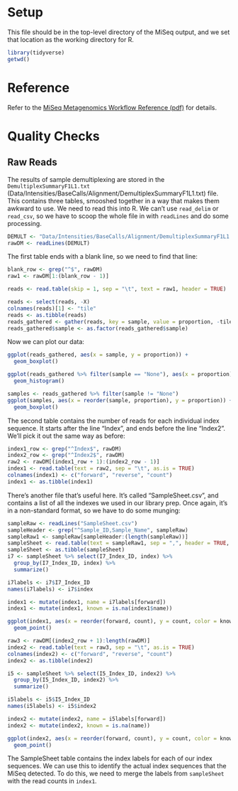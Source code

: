 # Setup

This file should be in the top-level directory of the MiSeq output, and we set
that location as the working directory for R.

```r
library(tidyverse)
getwd()
```

# Reference
Refer to the [MiSeq Metagenomics Workflow Reference
(pdf)](https://support.illumina.com/content/dam/illumina-support/documents/documentation/software_documentation/miseqreporter/miseq-reporter-metagenomics-workflow-reference-guide-15042317-d.pdf)
for details.

# Quality Checks
## Raw Reads

The results of sample demultiplexing are stored in the
`DemultiplexSummaryF1L1.txt`
(Data/Intensities/BaseCalls/Alignment/DemultiplexSummaryF1L1.txt) file. This
contains three tables, smooshed together in a way that makes them awkward to
use. We need to read this into R. We can't use `read_delim` or `read_csv`, so we
have to scoop the whole file in with `readLines` and do some processing. 

```r
DEMULT <- "Data/Intensities/BaseCalls/Alignment/DemultiplexSummaryF1L1.txt"
rawDM <- readLines(DEMULT)
```

The first table ends with a blank line, so we need to find that line:

```r
blank_row <- grep("^$", rawDM)
raw1 <- rawDM[1:(blank_row - 1)]

reads <- read.table(skip = 1, sep = "\t", text = raw1, header = TRUE)

reads <- select(reads, -X)
colnames(reads)[1] <- "tile"
reads <- as.tibble(reads)
reads_gathered <- gather(reads, key = sample, value = proportion, -tile)
reads_gathered$sample <- as.factor(reads_gathered$sample)
```

Now we can plot our data:

```r
ggplot(reads_gathered, aes(x = sample, y = proportion)) +
  geom_boxplot()
```

```r
ggplot(reads_gathered %>% filter(sample == "None"), aes(x = proportion)) +
  geom_histogram()
```

```r
samples <- reads_gathered %>% filter(sample != "None")
ggplot(samples, aes(x = reorder(sample, proportion), y = proportion)) +
  geom_boxplot()
```

The second table contains the number of reads for each individual index
sequence. It starts after the line "Index", and ends before the line
"Index2". We'll pick it out the same way as before:

```r
index1_row <- grep("^Index$", rawDM)
index2_row <- grep("^Index2$", rawDM)
raw2 <- rawDM[(index1_row + 1):(index2_row - 1)]
index1 <- read.table(text = raw2, sep = "\t", as.is = TRUE)
colnames(index1) <- c("forward", "reverse", "count")
index1 <- as.tibble(index1)
```

There's another file that's useful here. It's called "SampleSheet.csv", and
contains a list of all the indexes we used in our library prep. Once again, it's
in a non-standard format, so we have to do some munging:

```r
sampleRaw <- readLines("SampleSheet.csv")
sampleHeader <- grep("^Sample_ID,Sample_Name", sampleRaw)
sampleRaw1 <- sampleRaw[sampleHeader:(length(sampleRaw))]
sampleSheet <- read.table(text = sampleRaw1, sep = ",", header = TRUE, as.is = TRUE)
sampleSheet <- as.tibble(sampleSheet)
i7 <- sampleSheet %>% select(I7_Index_ID, index) %>%
  group_by(I7_Index_ID, index) %>%
  summarize()

i7labels <- i7$I7_Index_ID
names(i7labels) <- i7$index

index1 <- mutate(index1, name = i7labels[forward])
index1 <- mutate(index1, known = is.na(index1$name))
```

```r
ggplot(index1, aes(x = reorder(forward, count), y = count, color = known)) +
  geom_point()
```


```r
raw3 <- rawDM[(index2_row + 1):length(rawDM)]
index2 <- read.table(text = raw3, sep = "\t", as.is = TRUE)
colnames(index2) <- c("forward", "reverse", "count")
index2 <- as.tibble(index2)

i5 <- sampleSheet %>% select(I5_Index_ID, index2) %>%
  group_by(I5_Index_ID, index2) %>%
  summarize()

i5labels <- i5$I5_Index_ID
names(i5labels) <- i5$index2

index2 <- mutate(index2, name = i5labels[forward])
index2 <- mutate(index2, known = is.na(name))

ggplot(index2, aes(x = reorder(forward, count), y = count, color = known)) +
  geom_point()

```

The SampleSheet table contains the index labels for each of our index sequences.
We can use this to identify the actual index sequences that the MiSeq detected.
To do this, we need to merge the labels from `sampleSheet` with the read counts
in `index1`. 
